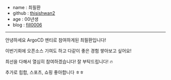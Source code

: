- name : 최필환
- github : [thisishwan2](https://github.com/thisishwan2)
- age : 00년생
- blog : [fill0006](https://velog.io/@fill0006)

---

안녕하세요 ArgoCD 멘티로 참여하게된 최필환입니다!

이번기회에 오픈소스 기여도 하고 다같이 좋은 경험 쌓아보고 싶어요!

최선을 다해서 열심히 참여하겠습니다! 잘 부탁드립니다! 🔥

추가로 힙합, 스포츠, 쇼핑 좋아합니다 ㅎㅎ
